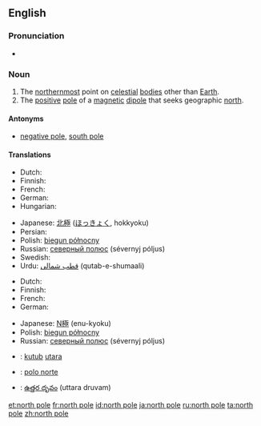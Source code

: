{{also|North Pole}}
==English==

===Pronunciation===
* {{IPA|/ˌnɔːθ ˈpəʊl/}}

===Noun===
{{en-noun|sg=[[north]] [[pole]]}}

# The [[northernmost]] point on [[celestial]] [[body|bodies]] other than [[Earth]].
# The [[positive]] [[pole]] of a [[magnetic]] [[dipole]] that seeks geographic [[north]].

====Antonyms====
* {{italbrac-colon|positive pole}} [[negative pole]], [[south pole]]

====Translations====
{{trans-top|northernmost point on celestial bodies}}
* Dutch: {{t-|nl|noordpool|m}}
* Finnish: {{t+|fi|pohjoisnapa}}
* French: {{t+|fr|pôle nord|m}}
* German: {{t-|de|Nordpol|m}}
* Hungarian: {{t|hu|Északi-sark}}
{{trans-mid}}
* Japanese: [[北極]] ([[ほっきょく]], hokkyoku)
* Persian: {{t|fa|قطب شمال|tr=qotbe shomāl|sc=fa-Arab}}
* Polish: [[biegun północny]] {{m}}
* Russian: [[северный полюс]] (sévernyj póljus) {{m}}
* Swedish: {{t-|sv|nordpol|c}}
* Urdu: [[قطب شمالی]] (qutab-e-shumaali) {{m}}
{{trans-bottom}}

{{trans-top|positive pole of a magnetic dipole}}
* Dutch: {{t-|nl|noordpool|m}}
* Finnish: {{t+|fi|pohjoisnapa}}
* French: {{t+|fr|pôle nord|m}}
* German: {{t-|de|Nordpol|m}}
{{trans-mid}}
* Japanese: [[N極]] (enu-kyoku)
* Polish: [[biegun północny]] {{m}}
* Russian: [[северный полюс]] (sévernyj póljus) {{m}}
{{trans-bottom}}

{{checktrans-top}}
* {{ttbc|Indonesian}}: [[kutub]] [[utara]]
{{checktrans-mid}}
* {{ttbc|Spanish}}: [[polo norte]]
* {{ttbc|Telugu}}: [[ఉత్తర దృవం]] (uttara druvam)
{{checktrans-bottom}}

[[et:north pole]]
[[fr:north pole]]
[[id:north pole]]
[[ja:north pole]]
[[ru:north pole]]
[[ta:north pole]]
[[zh:north pole]]